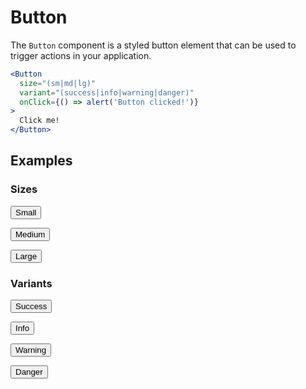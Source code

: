 
# Button

The `Button` component is a styled button element that can be used to trigger actions in your application.

```jsx
<Button
  size="(sm|md|lg)"
  variant="(success|info|warning|danger)"
  onClick={() => alert('Button clicked!')}
>
  Click me!
</Button>
```

## Examples

### Sizes

<Button size="sm">Small</Button>

<Button size="md">Medium</Button>

<Button size="lg">Large</Button>

### Variants

<Button variant="success">Success</Button>

<Button variant="info">Info</Button>

<Button variant="warning">Warning</Button>

<Button variant="danger">Danger</Button>
